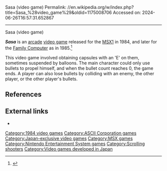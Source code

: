 Sasa (video game)
Permalink: //en.wikipedia.org/w/index.php?title=Sasa_%28video_game%29&oldid=1175008706
Accessed on: 2024-06-26T16:57:31.652867



------
Sasa (video game)
{{Multiple issues|
{{More sources needed|date=December 2013}}
{{Expand Japanese|アストロロボSASA|topic=vg|date=September 2015}}
}}

{{Infobox video game
|title = Sasa
|image = [[File:AstroRoboSasaBoxShotNES.jpg|250px|Sasa]]
|caption = Family Computer cover art
|developer = [[Mass Tael]] <small>([[MSX|MSX1]])</small><br />[[Bits Laboratory|Workss]] <small>([[Nintendo Entertainment System|Famicom]])</small>
|publisher = [[ASCII (company)|ASCII]]
|designer = 
|engine = 
|released = [[MSX|MSX1]]<br />{{vgrelease|JP|1984}}[[Nintendo Entertainment System|Famicom]]<br />{{vgrelease|JP|August 9, 1985}}
|genre = [[Arcade game|Arcade]]
|modes = [[Single-player video game|Single-player]]
|platforms = [[MSX|MSX1]]<br />[[Nintendo Entertainment System|Family Computer]]
}}

'''''Sasa''''' is an [[video arcade|arcade]] [[video game]] released for the [[MSX|MSX1]] in 1984, and later for the [[Nintendo Entertainment System|Family Computer]] as {{nihongo|'''''Astro Robo SASA'''''|アストロロボSASA}} in 1985.<ref>{{Cite web |last=budould2 |date=2022-07-10 |title=アストロロボSASA(FC) |url=https://retry-games.net/2022/07/10/%e3%82%a2%e3%82%b9%e3%83%88%e3%83%ad%e3%83%ad%e3%83%9csasafc/ |access-date=2023-09-10 |website=レトロゲームを（いまさら）検証してみよう |language=ja}}</ref>

This video game involved obtaining capsules with an 'E' on them, sometimes suspended by balloons. The main character could only use bullets to propel himself, and when the bullet count reaches 0, the game ends. A player can also lose bullets by colliding with an enemy, the other player, or the other player's bullets.

==References==
{{Reflist}}

==External links==
* {{moby game|id=/sasa}}

[[Category:1984 video games]]
[[Category:ASCII Corporation games]]
[[Category:Japan-exclusive video games]]
[[Category:MSX games]]
[[Category:Nintendo Entertainment System games]]
[[Category:Scrolling shooters]]
[[Category:Video games developed in Japan]]


{{shooter-videogame-stub}}
{{arcade-stub}}